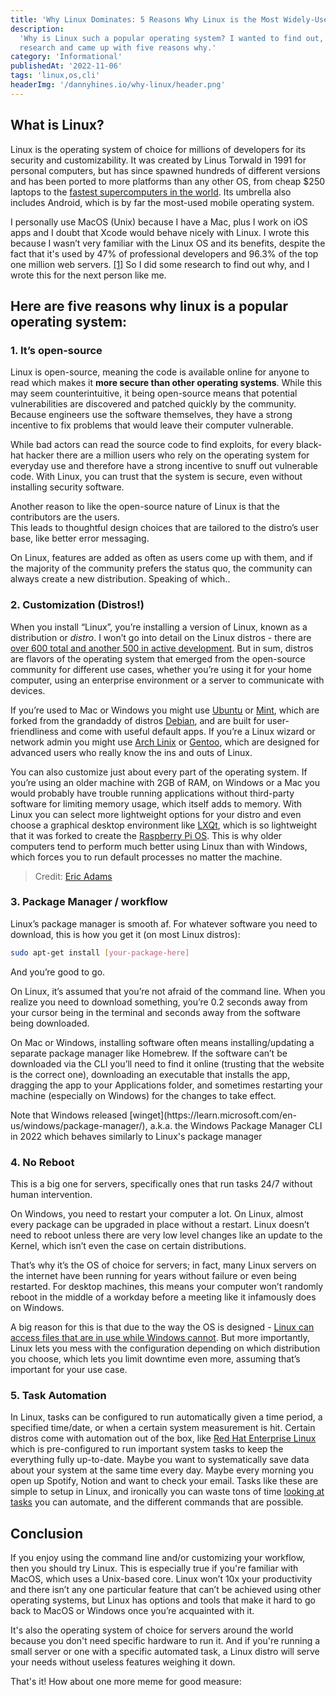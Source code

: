 ```yaml
---
title: 'Why Linux Dominates: 5 Reasons Why Linux is the Most Widely-Used Operating System'
description:
  'Why is Linux such a popular operating system? I wanted to find out, so I did some
  research and came up with five reasons why.'
category: 'Informational'
publishedAt: '2022-11-06'
tags: 'linux,os,cli'
headerImg: '/dannyhines.io/why-linux/header.png'
---
```


## What is Linux?

Linux is the operating system of choice for millions of developers for its security and
customizability. It was created by Linus Torwald in 1991 for personal computers, but has
since spawned hundreds of different versions and has been ported to more platforms than any
other OS, from cheap $250 laptops to the
[fastest supercomputers in the world](https://web.archive.org/web/20171114211600/http://www.zdnet.com/article/linux-totally-dominates-supercomputers/).
Its umbrella also includes Android, which is by far the most-used mobile operating system.

I personally use MacOS (Unix) because I have a Mac, plus I work on iOS apps and I doubt that
Xcode would behave nicely with Linux. I wrote this because I wasn’t very familiar with the
Linux OS and its benefits, despite the fact that it's used by 47% of professional developers
and 96.3% of the top one million web servers.
[[1]](https://truelist.co/blog/linux-statistics/) So I did some research to find out why,
and I wrote this for the next person like me.

## Here are five reasons why linux is a popular operating system:

### 1. It’s open-source

Linux is open-source, meaning the code is available online for anyone to read which makes it
**more secure than other operating systems**. While this may seem counterintuitive, it being
open-source means that potential vulnerabilities are discovered and patched quickly by the
community. Because engineers use the software themselves, they have a strong incentive to
fix problems that would leave their computer vulnerable.

<CloudinaryImg
  mdx
  publicId='/dannyhines.io/why-linux/windows-linux-mac-meme_vv85uh'
  alt='Windows Linux Mac meme'
  width={625}
  height={287}
/>

While bad actors can read the source code to find exploits, for every black-hat hacker there
are a million users who rely on the operating system for everyday use and therefore have a
strong incentive to snuff out vulnerable code. With Linux, you can trust that the system is
secure, even without installing security software.

Another reason to like the open-source nature of Linux is that the contributors are the
users.  
This leads to thoughtful design choices that are tailored to the distro’s user base, like
better error messaging.

<MdxRow>
  <MdxCol>
    <CloudinaryImg
      mdx
      publicId='/dannyhines.io/why-linux/windows-error_bww55a.png'
      alt='Windows error'
      width={1263}
      height={640}
    />
  </MdxCol>
  <MdxCol>
    <CloudinaryImg
      mdx
      publicId='/dannyhines.io/why-linux/linux-error_eev5o8.png'
      alt='Linux error'
      width={1024}
      height={768}
    />
  </MdxCol>
</MdxRow>

On Linux, features are added as often as users come up with them, and if the majority of the
community prefers the status quo, the community can always create a new distribution.
Speaking of which..

### 2. Customization (Distros!)

When you install “Linux”, you’re installing a version of Linux, known as a distribution or
_distro_. I won’t go into detail on the Linux distros - there are
[over 600 total and another 500 in active development](https://www.tecmint.com/linux-distro-for-power-users/).
But in sum, distros are flavors of the operating system that emerged from the open-source
community for different use cases, whether you’re using it for your home computer, using an
enterprise environment or a server to communicate with devices.

If you’re used to Mac or Windows you might use [Ubuntu](https://ubuntu.com/download/desktop)
or [Mint](https://linuxmint.com/), which are forked from the grandaddy of distros
[Debian](https://www.debian.org/), and are built for user-friendliness and come with useful
default apps. If you’re a Linux wizard or network admin you might use
[Arch Linix](https://www.archlinux.org/) or [Gentoo](https://www.gentoo.org/), which are
designed for advanced users who really know the ins and outs of Linux.

You can also customize just about every part of the operating system. If you’re using an
older machine with 2GB of RAM, on Windows or a Mac you would probably have trouble running
applications without third-party software for limiting memory usage, which itself adds to
memory. With Linux you can select more lightweight options for your distro and even choose a
graphical desktop environment like
[LXQt](https://redirect.viglink.com/?format=go&jsonp=vglnk_166777421243610&key=eac202ea7a96cf485281d6c4ffa2069e&libId=la5xi15s0103es17000DL5r4yqrec&loc=https%3A%2F%2Fwww.makeuseof.com%2Ftag%2Fbest-lean-linux-desktop-environment-lxde-vs-xfce-vs-mate%2F&ccpaConsent=1---&v=1&opt=true&optExText=false&out=https%3A%2F%2Flxqt-project.org%2F&ref=https%3A%2F%2Fwww.makeuseof.com%2Ftag%2Flinux-windows-ram%2F&title=The%20Best%20Lean%20Linux%20Desktop%20Environment%3A%20LXDE%20vs.%20Xfce%20vs.%20MATE&txt=LXQt),
which is so lightweight that it was forked to create the
[Raspberry Pi OS](https://www.raspberrypi.com/software/). This is why older computers tend
to perform much better using Linux than with Windows, which forces you to run default
processes no matter the machine.

<CloudinaryImg
  mdx
  publicId='/dannyhines.io/why-linux/distros_mvwedo.jpg'
  alt='44 different Linux distros'
  width={1200}
  height={486}
/>

> Credit:
> [Eric Adams](https://www.forbes.com/sites/jasonevangelho/2019/11/05/my-search-for-the-perfect-linux-os-just-ended--with-an-unexpected-surprise/)

### 3. Package Manager / workflow

Linux’s package manager is smooth af. For whatever software you need to download, this is
how you get it (on most Linux distros):

```bash
sudo apt-get install [your-package-here]
```

And you’re good to go.

On Linux, it’s assumed that you’re not afraid of the command line. When you realize you need
to download something, you’re 0.2 seconds away from your cursor being in the terminal and
seconds away from the software being downloaded.

On Mac or Windows, installing software often means installing/updating a separate package
manager like Homebrew. If the software can’t be downloaded via the CLI you’ll need to find
it online (trusting that the website is the correct one), downloading an executable that
installs the app, dragging the app to your Applications folder, and sometimes restarting
your machine (especially on Windows) for the changes to take effect.

<GrayBox>
  Note that Windows released
  [winget](https://learn.microsoft.com/en-us/windows/package-manager/), a.k.a. the Windows
  Package Manager CLI in 2022 which behaves similarly to Linux's package manager
</GrayBox>

### 4. No Reboot

This is a big one for servers, specifically ones that run tasks 24/7 without human
intervention.

On Windows, you need to restart your computer a lot. On Linux, almost every package can be
upgraded in place without a restart. Linux doesn’t need to reboot unless there are very low
level changes like an update to the Kernel, which isn’t even the case on certain
distributions.

That’s why it’s the OS of choice for servers; in fact, many Linux servers on the internet
have been running for years without failure or even being restarted. For desktop machines,
this means your computer won’t randomly reboot in the middle of a workday before a meeting
like it infamously does on Windows.

A big reason for this is that due to the way the OS is designed -
[Linux can access files that are in use while Windows cannot](https://www.reddit.com/r/linux/comments/t2gf9p/why_do_people_say_you_dont_need_to_restart_linux/hymuoff/).
But more importantly, Linux lets you mess with the configuration depending on which
distribution you choose, which lets you limit downtime even more, assuming that’s important
for your use case.

### 5. Task Automation

<CloudinaryImg
  mdx
  publicId='dannyhines.io/why-linux/linux-one-liners_godyfx'
  alt='Linux one liners'
  width={2868}
  height={1378}
/>

In Linux, tasks can be configured to run automatically given a time period, a specified
time/date, or when a certain system measurement is hit. Certain distros come with automation
out of the box, like
[Red Hat Enterprise Linux](https://access.redhat.com/documentation/en-us/red_hat_enterprise_linux/4/html/system_administration_guide/automated_tasks)
which is pre-configured to run important system tasks to keep the everything fully
up-to-date. Maybe you want to systematically save data about your system at the same time
every day. Maybe every morning you open up Spotify, Notion and want to check your email.
Tasks like these are simple to setup in Linux, and ironically you can waste tons of time
[looking at tasks](https://linuxhandbook.com/bash-automation/) you can automate, and the
different commands that are possible.

## Conclusion

If you enjoy using the command line and/or customizing your workflow, then you should try
Linux. This is especially true if you're familiar with MacOS, which uses a Unix-based core.
Linux won’t 10x your productivity and there isn’t any one particular feature that can’t be
achieved using other operating systems, but Linux has options and tools that make it hard to
go back to MacOS or Windows once you’re acquainted with it.

It's also the operating system of choice for servers around the world because you don't need
specific hardware to run it. And if you're running a small server or one with a specific
automated task, a Linux distro will serve your needs without useless features weighing it
down.

That's it! How about one more meme for good measure:

<CloudinaryImg
  mdx
  publicId='dannyhines.io/why-linux/linux-windows-meme_rtawot.jpg'
  alt='Linux Windows meme'
  width={577}
  height={433}
/>
